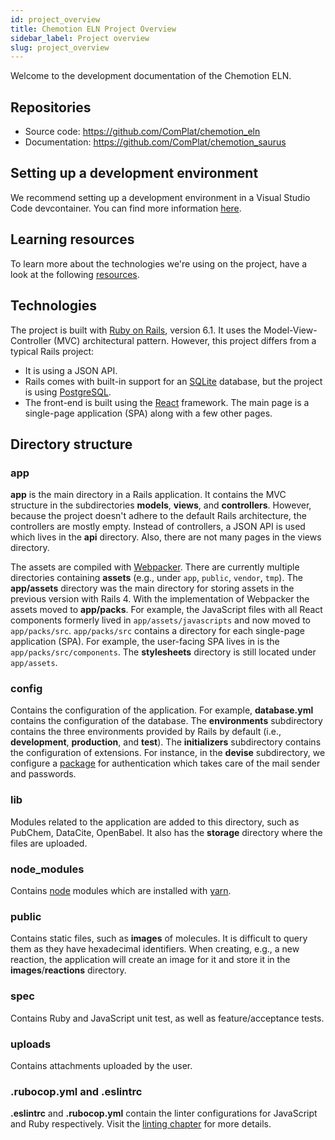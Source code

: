 ```yaml
---
id: project_overview
title: Chemotion ELN Project Overview
sidebar_label: Project overview
slug: project_overview
---
```


Welcome to the development documentation of the Chemotion ELN.

## Repositories

* Source code: <https://github.com/ComPlat/chemotion_eln>
* Documentation: <https://github.com/ComPlat/chemotion_saurus>

## Setting up a development environment

We recommend setting up a development environment in a Visual Studio Code devcontainer.
You can find more information [here](development_environment.mdx).

## Learning resources

To learn more about the technologies we're using on the project, have a look at the following
[resources](learning_resources.mdx).

## Technologies

The project is built with [Ruby on Rails](https://rubyonrails.org/), version 6.1.
It uses the Model-View-Controller (MVC) architectural pattern.
However, this project differs from a typical Rails project:

* It is using a JSON API.
* Rails comes with built-in support for an [SQLite](https://www.sqlite.org/index.html) database, but the project is using [PostgreSQL](https://www.postgresql.org/).
* The front-end is built using the [React](https://reactjs.org/) framework. The main page is a single-page application (SPA) along with a few other pages.

## Directory structure

### app

**app** is the main directory in a Rails application. It contains the MVC structure in the subdirectories **models**, **views**, and **controllers**.
However, because the project doesn't adhere to the default Rails architecture, the controllers are mostly empty.
Instead of controllers, a JSON API is used which lives in the **api** directory. Also, there are not many pages in the views directory.

The assets are compiled with [Webpacker](https://github.com/rails/webpacker).
There are currently multiple directories containing **assets** (e.g., under `app`, `public`, `vendor`, `tmp`).
The **app/assets** directory was the main directory for storing assets in the previous version with Rails 4.
With the implementation of Webpacker the assets moved to **app/packs**.
For example, the JavaScript files with all React components formerly lived in `app/assets/javascripts` and now moved to `app/packs/src`.
`app/packs/src` contains a directory for each single-page application (SPA). For example, the user-facing SPA lives in is the `app/packs/src/components`.
The **stylesheets** directory is still located under `app/assets`.

### config

Contains the configuration of the application. For example, **database.yml** contains the configuration of the database.
The **environments** subdirectory contains the three environments provided by Rails by default (i.e., **development**, **production**, and **test**).
The **initializers** subdirectory contains the configuration of extensions.
For instance, in the **devise** subdirectory, we configure a [package](https://github.com/heartcombo/devise) for authentication which takes care of the mail sender and passwords.

### lib

Modules related to the application are added to this directory, such as PubChem, DataCite, OpenBabel. It also has the **storage** directory where the files are uploaded.

### node_modules

Contains [node](https://nodejs.org/en/) modules which are installed with [yarn](https://yarnpkg.com/).

### public

Contains static files, such as **images** of molecules. It is difficult to query them as they have hexadecimal identifiers.
When creating, e.g., a new reaction, the application will create an image for it and store it in the **images**/**reactions** directory.

### spec

Contains Ruby and JavaScript unit test, as well as feature/acceptance tests.

### uploads

Contains attachments uploaded by the user.

### .rubocop.yml and .eslintrc

**.eslintrc** and **.rubocop.yml** contain the linter configurations for JavaScript and Ruby respectively.
Visit the [linting chapter](linting) for more details.

